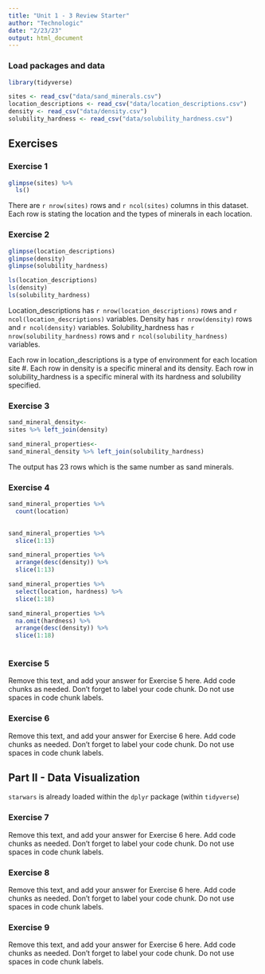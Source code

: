 ```yaml
---
title: "Unit 1 - 3 Review Starter"
author: "Technologic"
date: "2/23/23"
output: html_document
---
```


### Load packages and data

```r
library(tidyverse) 
```

```r
sites <- read_csv("data/sand_minerals.csv")
location_descriptions <- read_csv("data/location_descriptions.csv")
density <- read_csv("data/density.csv")
solubility_hardness <- read_csv("data/solubility_hardness.csv")
```

## Exercises

### Exercise 1

```r
glimpse(sites) %>% 
  ls()
```

There are `r nrow(sites)` rows and `r ncol(sites)` columns in this dataset. Each row is stating the location and the types of minerals in each location. 

### Exercise 2

```r

glimpse(location_descriptions)
glimpse(density)
glimpse(solubility_hardness)

ls(location_descriptions)
ls(density)
ls(solubility_hardness)

```

Location_descriptions has `r nrow(location_descriptions)` rows and `r ncol(location_descriptions)` variables.
Density has `r nrow(density)` rows and `r ncol(density)` variables.
Solubility_hardness has `r nrow(solubility_hardness)` rows and `r ncol(solubility_hardness)` variables.

Each row in location_descriptions is a type of environment for each location site #.
Each row in density is a specific mineral and its density.
Each row in solubility_hardness is a specific mineral with its hardness and solubility specified.

### Exercise 3
```r

sand_mineral_density<-
sites %>% left_join(density)

sand_mineral_properties<-
sand_mineral_density %>% left_join(solubility_hardness)
```

The output has 23 rows which is the same number as sand minerals.

### Exercise 4

```r
sand_mineral_properties %>%
  count(location) 
  
```

```r
sand_mineral_properties %>% 
  slice(1:13)
```

```r
sand_mineral_properties %>% 
  arrange(desc(density)) %>% 
  slice(1:13)
```

```r
sand_mineral_properties %>% 
  select(location, hardness) %>% 
  slice(1:18)
```

```r
sand_mineral_properties %>% 
  na.omit(hardness) %>% 
  arrange(desc(density)) %>% 
  slice(1:18)
  
```


### Exercise 5

Remove this text, and add your answer for Exercise 5 here.
Add code chunks as needed.
Don't forget to label your code chunk.
Do not use spaces in code chunk labels.

### Exercise 6

Remove this text, and add your answer for Exercise 6 here.
Add code chunks as needed.
Don't forget to label your code chunk.
Do not use spaces in code chunk labels.

## Part II - Data Visualization

`starwars` is already loaded within the `dplyr` package (within `tidyverse`)

### Exercise 7

Remove this text, and add your answer for Exercise 6 here.
Add code chunks as needed.
Don't forget to label your code chunk.
Do not use spaces in code chunk labels.

### Exercise 8

Remove this text, and add your answer for Exercise 6 here.
Add code chunks as needed.
Don't forget to label your code chunk.
Do not use spaces in code chunk labels.

### Exercise 9

Remove this text, and add your answer for Exercise 6 here.
Add code chunks as needed.
Don't forget to label your code chunk.
Do not use spaces in code chunk labels.
